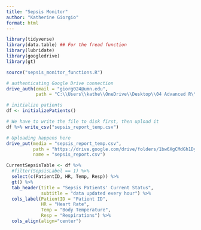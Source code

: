 ```yaml
---
title: "Sepsis Monitor"
author: "Katherine Giorgio"
format: html
---
```


```r
library(tidyverse)
library(data.table) ## For the fread function
library(lubridate)
library(googledrive)
library(gt)

source("sepsis_monitor_functions.R")

# authenticating Google Drive connection
drive_auth(email = "giorg024@umn.edu",
           path = "C:\\Users\\kathe\\OneDrive\\Desktop\\04 Advanced R\\Code - Git\\7462-sepsis-monitor\\googledrive_apikey.txt")

# initialize patients
df <- initializePatients()

# We have to write the file to disk first, then upload it
df %>% write_csv("sepsis_report_temp.csv")

# Uploading happens here
drive_put(media = "sepsis_report_temp.csv",  
          path = "https://drive.google.com/drive/folders/1bw6XgCMdGh1DyMIGOm1mPTTDP5rtny5W?usp=share_link",
          name = "sepsis_report.csv")
```



```r
CurrentSepsisTable <- df %>% 
  #filter(SepsisLabel == 1) %>% 
  select(c(PatientID, HR, Temp, Resp)) %>% 
  gt() %>% 
  tab_header(title = "Sepsis Patients' Current Status",
             subtitle = "data updated every hour") %>% 
  cols_label(PatientID = "Patient ID",
             HR = "Heart Rate",
             Temp = "Body Temperature",
             Resp = "Respirations") %>% 
  cols_align(align="center")

```


